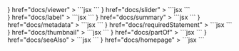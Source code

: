 

<HomepageHeader />
<Splash>
  <SplashElement
    css={{ height: "61.8vh" }}
    text="Viewer"
    component={
      <Viewer
        id="https://api.dc.library.northwestern.edu/api/v2/works/9f9a7032-717f-4446-a0c3-193404a4c090?as=iiif"
        options={{
          showTitle: false,
          showInformationToggle: false,
          showIIIFBadge: false,
          canvasBackgroundColor: "transparent"
        }}
      />
    }
    href="docs/viewer"
  >
    ```jsx
    <Viewer iiifContent="https://api.dc.library.northwestern.edu/api/v2/works/9f9a7032-717f-4446-a0c3-193404a4c090?as=iiif" />
    ```
  </SplashElement>
  <SplashElement
    text="Slider"
    css={{ height: "38.2vh" }}
    component={
      <Slider collectionId="https://api.dc.library.northwestern.edu/api/v2/collections/bd90de9e-8e1e-43c4-8009-dd13a916a2ac?as=iiif" />
    }
    href="docs/slider"
  >
    ```jsx
    <Slider iiifContent="https://api.dc.library.northwestern.edu/api/v2/collections/bd90de9e-8e1e-43c4-8009-dd13a916a2ac?as=iiif" />
    ```
  </SplashElement>
  <StyledGrid>
    <div>
      <SplashElement
        text="Label"
        css={{ height: "14.6vh" }}
        component={<IIIF.Label label={{
          "none": [
            "Deering Library, Northwestern University, Evanston, Ill."
          ]
        }} />}
        href="docs/label"
      >
        ```jsx
        <IIIF.Label label={manifest.label} />
        ```
      </SplashElement>
      <SplashElement
        text="Summary"
        css={{ height: "14.6vh" }}
        component={
          <IIIF.Summary
            summary={{
              "none": [
                "Postcard from 1937, sourced from University Archives, showcases the architectural beauty of Deering Library. Located in Evanston, Illinois, on Northwestern University's vibrant campus, this historic edifice is a testament to the rich academic heritage of the region. An emblem of Illinois history, free of copyright."
              ]
            }}
          />
        }
        href="docs/summary"
      >
        ```jsx
        <IIIF.Summary summary={manifest.summary} />
        ```
      </SplashElement>
      <SplashElement
        text="Metadata"
        css={{ height: "24.6vh" }}
        component={
          <IIIF.Metadata
            metadata={[
              {
                "label": {
                  "none": [
                    "Date"
                  ]
                },
                "value": {
                  "none": [
                    "1937"
                  ]
                }
              },
              {
                "label": {
                  "none": [
                    "Department"
                  ]
                },
                "value": {
                  "none": [
                    "University Archives"
                  ]
                }
              },
              {
                "label": {
                  "none": [
                    "Genre"
                  ]
                },
                "value": {
                  "none": [
                    "postcards"
                  ]
                }
              },
              {
                "label": {
                  "none": [
                    "Language"
                  ]
                },
                "value": {
                  "none": [
                    "English"
                  ]
                }
              },
              {
                "label": {
                  "none": [
                    "Rights Statement"
                  ]
                },
                "value": {
                  "none": [
                    "No Copyright - United States"
                  ]
                }
              },
            ]}
          />
        }
        href="docs/metadata"
      >
        ```jsx
        <IIIF.Metadata metadata={manifest.metadata} />
        ```
      </SplashElement>
      <SplashElement
        text="RequiredStatement"
        css={{ height: "14.6vh" }}
        component={
          <IIIF.RequiredStatement
            requiredStatement={{
              label: {
                none: ["Attribution"],
              },
              value: {
                none: [
                  "Courtesy of Northwestern University Libraries",
                  "The images on this web site are from material in the collections of the Charles Deering McCormick Library of Special Collections of Northwestern University Libraries, are provided for use by its students, faculty and staff, and by other researchers visiting this site, for research consultation and scholarly purposes only. Further distribution and/or any commercial use of the images from this site is not permitted.",
                ],
              },
            }}
          />
        }
        href="docs/requiredStatement"
      >
        ```jsx
        <IIIF.RequiredStatement requiredStatement={manifest.requiredStatement} />
        ``` 
      </SplashElement>
    </div>
    <aside>
      <SplashElement
        text="Thumbnail"
        css={{ height: "24.6vh" }}
        component={
          <IIIF.Thumbnail
            thumbnail={[
              {
                "id": "https://api.dc.library.northwestern.edu/api/v2/works/9f9a7032-717f-4446-a0c3-193404a4c090/thumbnail",
                "type": "Image",
                "format": "image/jpeg",
                "height": 300,
                "width": 300
              }
            ]}
          />
        }
        href="docs/thumbnail"
      >
        ```jsx
        <IIIF.Thumbnail thumbnail={manifest.thumbnail} />
        ```
      </SplashElement>
      <SplashElement
        text="PartOf"
        css={{ height: "14.6vh" }}
        component={
          <IIIF.PartOf
            className="clover-link"
            partOf={[
              {
                "id": "https://api.dc.library.northwestern.edu/api/v2/collections/bd90de9e-8e1e-43c4-8009-dd13a916a2ac?as=iiif",
                "type": "Collection",
                "label": {
                  "none": [
                    "University Archives Postcards"
                  ]
                },
                "summary": {
                  "none": [
                    "Postcards with views of Evanston."
                  ]
                }
              }
            ]}
          />
        }
        href="docs/partOf"
      >
        ```jsx
        <IIIF.PartOf partOf={manifest.partOf} />
        ```
      </SplashElement>
      <SplashElement
        text="SeeAlso"
        css={{ height: "14.6vh" }}
        component={
          <IIIF.SeeAlso
            className="clover-link"
            seeAlso={[
              {
                "id": "https://api.dc.library.northwestern.edu/api/v2/works/9f9a7032-717f-4446-a0c3-193404a4c090",
                "type": "Dataset",
                "format": "application/json",
                "label": {
                  "none": [
                    "Northwestern University Libraries Digital Collections API"
                  ]
                }
              }
            ]}
          />
        }
        href="docs/seeAlso"
      >
        ```jsx
        <IIIF.SeeAlso seeAlso={manifest.seeAlso} />
        ```
      </SplashElement>
      <SplashElement
        text="Homepage"
        css={{ height: "14.6vh" }}
        component={
          <IIIF.Homepage
            className="clover-link"
            homepage={[
              {
                "id": "https://dc.library.northwestern.edu/items/9f9a7032-717f-4446-a0c3-193404a4c090",
                "type": "Text",
                "format": "text/html",
                "label": {
                  "none": [
                    "Homepage at Northwestern University Libraries Digital Collections"
                  ]
                }
              }
            ]}
          />
        }
        href="docs/homepage"
      >
        ```jsx
        <IIIF.Homepage homepage={manifest.homepage} />
        ```
      </SplashElement>
    </aside>

  </StyledGrid>
</Splash>
